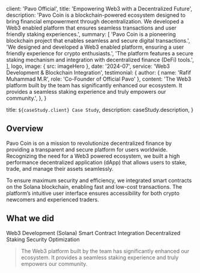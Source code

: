 
  client: 'Pavo Official',
  title: 'Empowering Web3 with a Decentralized Future',
  description:
    'Pavo Coin is a blockchain-powered ecosystem designed to bring financial empowerment through decentralization. We developed a Web3 enabled platform that ensures seamless transactions and user friendly staking experiences.',
  summary: [
    'Pavo Coin is a pioneering blockchain project that enables seamless and secure digital transactions.',
    'We designed and developed a Web3 enabled platform, ensuring a user friendly experience for crypto enthusiasts.',
    'The platform features a secure staking mechanism and integration with decentralized finance (DeFi) tools.',
  ],
  logo,
  image: { src: imageHero },
  date: '2024-07',
  service: 'Web3 Development & Blockchain Integration',
  testimonial: {
    author: { name: 'Rafif Muhammad M.R', role: 'Co-Founder of Official Pavo' },
    content:
      'The Web3 platform built by the team has significantly enhanced our ecosystem. It provides a seamless staking experience and truly empowers our community.',
  },
}

  title: `${caseStudy.client} Case Study`,
  description: caseStudy.description,
}

## Overview

Pavo Coin is on a mission to revolutionize decentralized finance by providing a transparent and secure platform for users worldwide. Recognizing the need for a Web3 powered ecosystem, we built a high performance decentralized application (dApp) that allows users to stake, trade, and manage their assets seamlessly.

To ensure maximum security and efficiency, we integrated smart contracts on the Solana blockchain, enabling fast and low-cost transactions. The platform’s intuitive user interface ensures accessibility for both crypto newcomers and experienced traders.

## What we did

<TagList>
  <TagListItem>Web3 Development (Solana)</TagListItem>
  <TagListItem>Smart Contract Integration</TagListItem>
  <TagListItem>Decentralized Staking</TagListItem>
  <TagListItem>Security Optimization</TagListItem>
</TagList>

<Blockquote
  author={{ name: 'Rafif Muhammad M.R', role: 'Co-Founder of Official Pavo' }}
  image={{ src: imageRafifMMR }}
>
  The Web3 platform built by the team has significantly enhanced our ecosystem.
  It provides a seamless staking experience and truly empowers our community.
</Blockquote>

<StatList>
  <StatListItem value="50%" label="Increase in user engagement" />
  <StatListItem value="2x" label="Transaction speed improvement" />
  <StatListItem value="30%" label="Lower transaction fees" />
  <StatListItem value="$500K+" label="Total value staked" />
</StatList>
